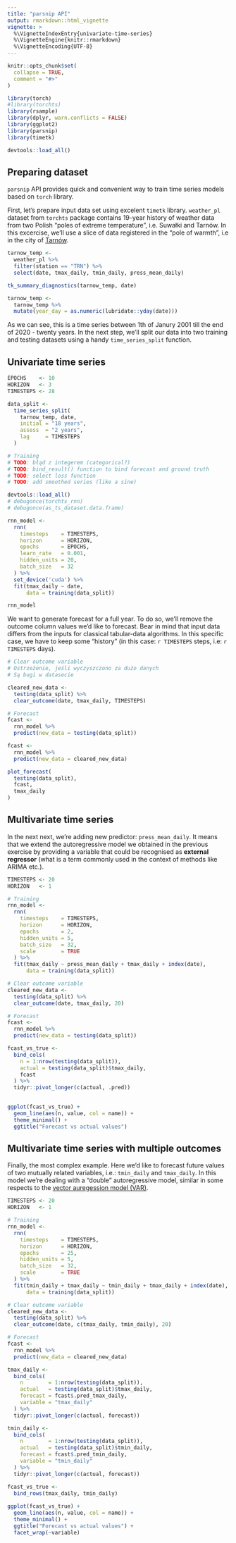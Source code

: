 ```yaml
---
title: "parsnip API"
output: rmarkdown::html_vignette
vignette: >
  %\VignetteIndexEntry{univariate-time-series}
  %\VignetteEngine{knitr::rmarkdown}
  %\VignetteEncoding{UTF-8}
---
```


```r
knitr::opts_chunk$set(
  collapse = TRUE,
  comment = "#>"
)
```

```r
library(torch)
#library(torchts)
library(rsample)
library(dplyr, warn.conflicts = FALSE)
library(ggplot2)
library(parsnip)
library(timetk)

devtools::load_all()
```

## Preparing dataset

`parsnip` API provides quick and convenient way to train time series models based on `torch` library.

First, let's prepare input data set using excelent `timetk` library. `weather_pl` dataset from `torchts` package contains 19-year history of weather data from two Polish "poles of extreme temperature", i.e. Suwałki and Tarnów. In this excercise, we'll use a slice of data registered in the "pole of warmth", i.e in the city of [Tarnów](https://en.wikipedia.org/wiki/Tarn%C3%B3w).

```r
tarnow_temp <- 
  weather_pl %>% 
  filter(station == "TRN") %>% 
  select(date, tmax_daily, tmin_daily, press_mean_daily)

tk_summary_diagnostics(tarnow_temp, date)

tarnow_temp <- 
  tarnow_temp %>% 
  mutate(year_day = as.numeric(lubridate::yday(date)))
```

As we can see, this is a time series between 1th of Janury 2001 till the end of 2020 - twenty years.
In the next step, we'll split our data into two training and testing datasets using a handy `time_series_split` function.

## Univariate time series

```r
EPOCHS    <- 10
HORIZON   <- 3
TIMESTEPS <- 28

data_split <- 
  time_series_split(
    tarnow_temp, date, 
    initial = "18 years",
    assess  = "2 years", 
    lag     = TIMESTEPS
  )

# Training 
# TODO: błąd z integerem (categorical?)
# TODO: bind_result() function to bind forecast and ground truth
# TODO: select loss function
# TODO: add smoothed series (like a sine)

devtools::load_all()
# debugonce(torchts_rnn)
# debugonce(as_ts_dataset.data.frame)

rnn_model <- 
  rnn(
    timesteps    = TIMESTEPS,
    horizon      = HORIZON,
    epochs       = EPOCHS,
    learn_rate   = 0.001,
    hidden_units = 20,
    batch_size   = 32
  ) %>% 
  set_device('cuda') %>% 
  fit(tmax_daily ~ date, 
      data = training(data_split))

rnn_model
```

We want to generate forecast for a full year. To do so, we'll remove the outcome column values
we'd like to forecast. Bear in mind that input data differs from the inputs for classical tabular-data algorithms.
In this specific case, we have to keep some "history" (in this case: `r TIMESTEPS` steps, i.e: `r TIMESTEPS` days).

```r
# Clear outcome variable
# Ostrzeżenie, jeśli wyczyszczono za dużo danych
# Są bugi w datasecie 

cleared_new_data <- 
  testing(data_split) %>% 
  clear_outcome(date, tmax_daily, TIMESTEPS)

# Forecast
fcast <-
  rnn_model %>%
  predict(new_data = testing(data_split))

fcast <-
  rnn_model %>%
  predict(new_data = cleared_new_data)

plot_forecast(
  testing(data_split),
  fcast,
  tmax_daily
)
```


## Multivariate time series

In the next next, we're adding new predictor: `press_mean_daily`. It means that we extend the autoregressive model we obtained in the previous exercise by providing a variable that could be recognised as **external regressor** (what is a term commonly used in the context of methods like ARIMA etc.).

```r
TIMESTEPS <- 20
HORIZON   <- 1

# Training 
rnn_model <- 
  rnn(
    timesteps    = TIMESTEPS,
    horizon      = HORIZON,
    epochs       = 2,
    hidden_units = 5,
    batch_size   = 32,
    scale        = TRUE 
  ) %>% 
  fit(tmax_daily ~ press_mean_daily + tmax_daily + index(date), 
      data = training(data_split))
```
```r
# Clear outcome variable
cleared_new_data <- 
  testing(data_split) %>% 
  clear_outcome(date, tmax_daily, 20)

# Forecast
fcast <-
  rnn_model %>%
  predict(new_data = testing(data_split))

fcast_vs_true <- 
  bind_cols(
    n = 1:nrow(testing(data_split)),
    actual = testing(data_split)$tmax_daily, 
    fcast
  ) %>% 
  tidyr::pivot_longer(c(actual, .pred))
  

ggplot(fcast_vs_true) + 
  geom_line(aes(n, value, col = name)) +
  theme_minimal() + 
  ggtitle("Forecast vs actual values")
```


## Multivariate time series with multiple outcomes

Finally, the most complex example. Here we'd like to forecast future values of 
two mutually related variables, i.e.: `tmin_daily` and `tmax_daily`. 
In this model we're dealing with a "double" autoregressive model, similar in some respects to the [vector auregession model (VAR)](https://fable.tidyverts.org/reference/VAR.html).

```r
TIMESTEPS <- 20
HORIZON   <- 1

# Training 
rnn_model <- 
  rnn(
    timesteps    = TIMESTEPS,
    horizon      = HORIZON,
    epochs       = 25,
    hidden_units = 5,
    batch_size   = 32,
    scale        = TRUE 
  ) %>% 
  fit(tmin_daily + tmax_daily ~ tmin_daily + tmax_daily + index(date), 
      data = training(data_split))
```


```r
# Clear outcome variable
cleared_new_data <- 
  testing(data_split) %>% 
  clear_outcome(date, c(tmax_daily, tmin_daily), 20)

# Forecast
fcast <-
  rnn_model %>%
  predict(new_data = cleared_new_data)

tmax_daily <- 
  bind_cols(
    n        = 1:nrow(testing(data_split)),
    actual   = testing(data_split)$tmax_daily, 
    forecast = fcast$.pred_tmax_daily,
    variable = "tmax_daily"
  ) %>% 
  tidyr::pivot_longer(c(actual, forecast))

tmin_daily <- 
  bind_cols(
    n        = 1:nrow(testing(data_split)),
    actual   = testing(data_split)$tmin_daily, 
    forecast = fcast$.pred_tmin_daily,
    variable = "tmin_daily"
  ) %>% 
  tidyr::pivot_longer(c(actual, forecast))

fcast_vs_true <- 
  bind_rows(tmax_daily, tmin_daily)
  
ggplot(fcast_vs_true) + 
  geom_line(aes(n, value, col = name)) +
  theme_minimal() + 
  ggtitle("Forecast vs actual values") + 
  facet_wrap(~variable)

```


